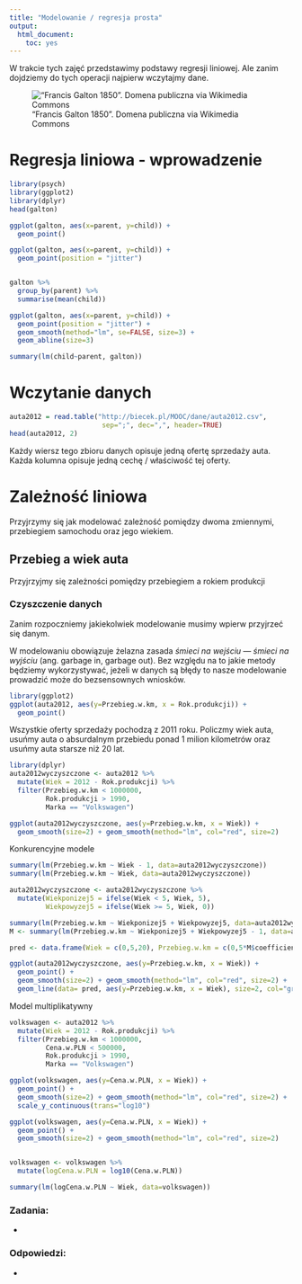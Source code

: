 ```yaml
---
title: "Modelowanie / regresja prosta"
output:
  html_document:
    toc: yes
---
```


W trakcie tych zajęć przedstawimy podstawy regresji liniowej. 
Ale zanim dojdziemy do tych operacji najpierw wczytajmy dane.

!["Francis Galton 1850". Domena publiczna via Wikimedia Commons](Francis_Galton.jpg = 300x)


# Regresja liniowa - wprowadzenie

```r
library(psych)
library(ggplot2)
library(dplyr)
head(galton)

ggplot(galton, aes(x=parent, y=child)) + 
  geom_point() 

ggplot(galton, aes(x=parent, y=child)) + 
  geom_point(position = "jitter") 


galton %>%
  group_by(parent) %>%
  summarise(mean(child))

ggplot(galton, aes(x=parent, y=child)) + 
  geom_point(position = "jitter") + 
  geom_smooth(method="lm", se=FALSE, size=3) +
  geom_abline(size=3)

summary(lm(child~parent, galton))


```

# Wczytanie danych

```r
auta2012 = read.table("http://biecek.pl/MOOC/dane/auta2012.csv",
                       sep=";", dec=",", header=TRUE)
head(auta2012, 2)
```

Każdy wiersz tego zbioru danych opisuje jedną ofertę sprzedaży auta. Każda kolumna opisuje jedną cechę / właściwość tej oferty.




# Zależność liniowa


Przyjrzymy się jak modelować zależność pomiędzy dwoma zmiennymi, przebiegiem samochodu oraz jego wiekiem.

## Przebieg a wiek auta

Przyjrzyjmy się zależności pomiędzy przebiegiem a rokiem produkcji

### Czyszczenie danych

Zanim rozpoczniemy jakiekolwiek modelowanie musimy wpierw przyjrzeć się danym.

W modelowaniu obowiązuje żelazna zasada _śmieci na wejściu — śmieci na wyjściu_ (ang. garbage in, garbage out). 
Bez względu na to jakie metody będziemy wykorzystywać, jeżeli w danych są błędy to nasze modelowanie prowadzić może do bezsensownych wniosków.

```r
library(ggplot2)
ggplot(auta2012, aes(y=Przebieg.w.km, x = Rok.produkcji)) + 
  geom_point()
```

Wszystkie oferty sprzedaży pochodzą z 2011 roku. Policzmy wiek auta, usuńmy auta o absurdalnym przebiedu ponad 1 milion kilometrów oraz usuńmy auta starsze niż 20 lat.

```r

library(dplyr)
auta2012wyczyszczone <- auta2012 %>%
  mutate(Wiek = 2012 - Rok.produkcji) %>%
  filter(Przebieg.w.km < 1000000,
         Rok.produkcji > 1990,
         Marka == "Volkswagen")

ggplot(auta2012wyczyszczone, aes(y=Przebieg.w.km, x = Wiek)) + 
  geom_smooth(size=2) + geom_smooth(method="lm", col="red", size=2) 

```

Konkurencyjne modele

```r

summary(lm(Przebieg.w.km ~ Wiek - 1, data=auta2012wyczyszczone))
summary(lm(Przebieg.w.km ~ Wiek, data=auta2012wyczyszczone))

auta2012wyczyszczone <- auta2012wyczyszczone %>%
  mutate(Wiekponizej5 = ifelse(Wiek < 5, Wiek, 5),
         Wiekpowyzej5 = ifelse(Wiek >= 5, Wiek, 0))

summary(lm(Przebieg.w.km ~ Wiekponizej5 + Wiekpowyzej5, data=auta2012wyczyszczone))
M <- summary(lm(Przebieg.w.km ~ Wiekponizej5 + Wiekpowyzej5 - 1, data=auta2012wyczyszczone))

pred <- data.frame(Wiek = c(0,5,20), Przebieg.w.km = c(0,5*M$coefficients[1,1],20*M$coefficients[2,1]+5*M$coefficients[1,1]))

ggplot(auta2012wyczyszczone, aes(y=Przebieg.w.km, x = Wiek)) + 
  geom_point() + 
  geom_smooth(size=2) + geom_smooth(method="lm", col="red", size=2) +
  geom_line(data= pred, aes(y=Przebieg.w.km, x = Wiek), size=2, col="green")

```

Model multiplikatywny

```r

volkswagen <- auta2012 %>%
  mutate(Wiek = 2012 - Rok.produkcji) %>%
  filter(Przebieg.w.km < 1000000,
         Cena.w.PLN < 500000,
         Rok.produkcji > 1990,
         Marka == "Volkswagen")

ggplot(volkswagen, aes(y=Cena.w.PLN, x = Wiek)) + 
  geom_point() + 
  geom_smooth(size=2) + geom_smooth(method="lm", col="red", size=2) +
  scale_y_continuous(trans="log10") 

ggplot(volkswagen, aes(y=Cena.w.PLN, x = Wiek)) + 
  geom_point() + 
  geom_smooth(size=2) + geom_smooth(method="lm", col="red", size=2) 


volkswagen <- volkswagen %>%
  mutate(logCena.w.PLN = log10(Cena.w.PLN)) 

summary(lm(logCena.w.PLN ~ Wiek, data=volkswagen))

```


### Zadania:
+ 

### Odpowiedzi:
+ 

